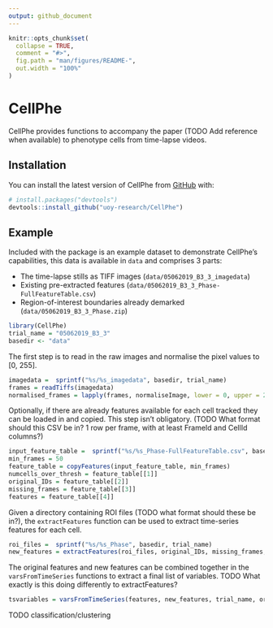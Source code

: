 ```yaml
---
output: github_document
---
```


<!-- README.md is generated from README.Rmd. Please edit that file -->

```r
knitr::opts_chunk$set(
  collapse = TRUE,
  comment = "#>",
  fig.path = "man/figures/README-",
  out.width = "100%"
)
```

# CellPhe

<!-- badges: start -->
<!-- badges: end -->

CellPhe provides functions to accompany the paper (TODO Add reference when available) to phenotype cells from time-lapse videos.

## Installation

You can install the latest version of CellPhe from [GitHub](https://github.com/) with:

``` r
# install.packages("devtools")
devtools::install_github("uoy-research/CellPhe")
```

## Example

Included with the package is an example dataset to demonstrate CellPhe's capabilities, this data is available in `data` and comprises 3 parts:

  - The time-lapse stills as TIFF images (`data/05062019_B3_3_imagedata`)
  - Existing pre-extracted features (`data/05062019_B3_3_Phase-FullFeatureTable.csv`)
  - Region-of-interest boundaries already demarked (`data/05062019_B3_3_Phase.zip`) 

```r
library(CellPhe)
trial_name = "05062019_B3_3"
basedir <- "data"
```

The first step is to read in the raw images and normalise the pixel values to [0, 255].

```r
imagedata =  sprintf("%s/%s_imagedata", basedir, trial_name)
frames = readTiffs(imagedata)
normalised_frames = lapply(frames, normaliseImage, lower = 0, upper = 255)
```

Optionally, if there are already features available for each cell tracked they can be loaded in and copied.
This step isn't obligatory.
(TODO What format should this CSV be in? 1 row per frame, with at least FrameId and CellId columns?)

```r
input_feature_table =  sprintf("%s/%s_Phase-FullFeatureTable.csv", basedir, trial_name)
min_frames = 50
feature_table = copyFeatures(input_feature_table, min_frames)
numcells_over_thresh = feature_table[[1]]
original_IDs = feature_table[[2]]
missing_frames = feature_table[[3]]
features = feature_table[[4]]
```

Given a directory containing ROI files (TODO what format should these be in?), the `extractFeatures` function can be used to extract time-series features for each cell.

```r
roi_files =  sprintf("%s/%s_Phase", basedir, trial_name)
new_features = extractFeatures(roi_files, original_IDs, missing_frames, normalised_frames, min_frames)
```

The original features and new features can be combined together in the `varsFromTimeSeries` functions to extract a final list of variables.
TODO What exactly is this doing differently to extractFeatures?

```r
tsvariables = varsFromTimeSeries(features, new_features, trial_name, original_IDs)
```

TODO classification/clustering